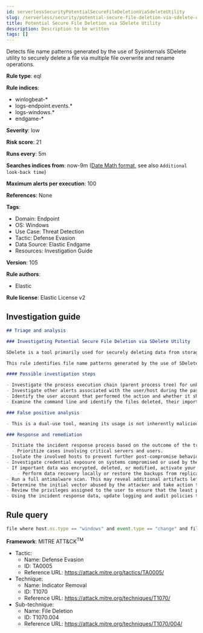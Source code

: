 ```yaml
---
id: serverlessSecurityPotentialSecureFileDeletionViaSdeleteUtility
slug: /serverless/security/potential-secure-file-deletion-via-sdelete-utility
title: Potential Secure File Deletion via SDelete Utility
description: Description to be written
tags: []
---
```


<div id="potential-secure-file-deletion-via-sdelete-utility"></div>

Detects file name patterns generated by the use of Sysinternals SDelete utility to securely delete a file via multiple file overwrite and rename operations.

**Rule type**: eql

**Rule indices**: 

* winlogbeat-*
* logs-endpoint.events.*
* logs-windows.*
* endgame-*

**Severity**: low

**Risk score**: 21

**Runs every**: 5m

**Searches indices from**: now-9m ([Date Math format](((ref))/common-options.html#date-math), see also <DocLink id="serverlessSecurityRulesUiCreate" section="set-the-rules-schedule">`Additional look-back time`</DocLink>)

**Maximum alerts per execution**: 100

**References**: None

**Tags**: 

* Domain: Endpoint
* OS: Windows
* Use Case: Threat Detection
* Tactic: Defense Evasion
* Data Source: Elastic Endgame
* Resources: Investigation Guide

**Version**: 105

**Rule authors**: 

* Elastic

**Rule license**: Elastic License v2

## Investigation guide

```markdown
## Triage and analysis

### Investigating Potential Secure File Deletion via SDelete Utility

SDelete is a tool primarily used for securely deleting data from storage devices, making it unrecoverable. Microsoft develops it as part of the Sysinternals Suite. Although commonly used to delete data securely, attackers can abuse it to delete forensic indicators and remove files as a post-action to a destructive action such as ransomware or data theft to hinder recovery efforts.

This rule identifies file name patterns generated by the use of SDelete utility to securely delete a file via multiple file overwrite and rename operations.

#### Possible investigation steps

- Investigate the process execution chain (parent process tree) for unknown processes. Examine their executable files for prevalence, whether they are located in expected locations, and if they are signed with valid digital signatures.
- Investigate other alerts associated with the user/host during the past 48 hours.
- Identify the user account that performed the action and whether it should perform this kind of action.
- Examine the command line and identify the files deleted, their importance and whether they could be the target of antiforensics activity.

### False positive analysis

- This is a dual-use tool, meaning its usage is not inherently malicious. Analysts can dismiss the alert if the administrator is aware of the activity, no other suspicious activity was identified, and there are justifications for the execution.

### Response and remediation

- Initiate the incident response process based on the outcome of the triage.
  - Prioritize cases involving critical servers and users.
- Isolate the involved hosts to prevent further post-compromise behavior.
- Investigate credential exposure on systems compromised or used by the attacker to ensure all compromised accounts are identified. Reset passwords for these accounts and other potentially compromised credentials, such as email, business systems, and web services.
- If important data was encrypted, deleted, or modified, activate your data recovery plan.
    - Perform data recovery locally or restore the backups from replicated copies (cloud, other servers, etc.).
- Run a full antimalware scan. This may reveal additional artifacts left in the system, persistence mechanisms, and malware components.
- Determine the initial vector abused by the attacker and take action to prevent reinfection through the same vector.
- Review the privileges assigned to the user to ensure that the least privilege principle is being followed.
- Using the incident response data, update logging and audit policies to improve the mean time to detect (MTTD) and the mean time to respond (MTTR).

```

## Rule query

```js
file where host.os.type == "windows" and event.type == "change" and file.name : "*AAA.AAA"

```

**Framework**: MITRE ATT&CK<sup>TM</sup>

* Tactic:
    * Name: Defense Evasion
    * ID: TA0005
    * Reference URL: https://attack.mitre.org/tactics/TA0005/
* Technique:
    * Name: Indicator Removal
    * ID: T1070
    * Reference URL: https://attack.mitre.org/techniques/T1070/
* Sub-technique:
    * Name: File Deletion
    * ID: T1070.004
    * Reference URL: https://attack.mitre.org/techniques/T1070/004/

